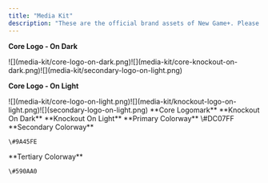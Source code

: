 ```yaml
---
title: "Media Kit"
description: "These are the official brand assets of New Game+. Please do not alter any of the assets below."
---
```


**Core Logo - On Dark**

<Frame as="div">
  ![](media-kit/core-logo-on-dark.png)![](media-kit/core-knockout-on-dark.png)![](media-kit/secondary-logo-on-light.png)
</Frame>



**Core Logo - On Light**

<Frame as="div">
  ![](media-kit/core-logo-on-light.png)![](media-kit/knockout-logo-on-light.png)![](secondary-logo-on-light.png)
</Frame>




<CardGroup cols="1">
  <Card img="/media-kit/Core-logomark.png">
    **Core Logomark**
  </Card>

  <Card img="/media-kit/knock-out-logomark-on-dark.png">
    **Knockout On Dark**
  </Card>

  <Card img="/knockout-logomark-on-light.png">
    **Knockout On Light**
  </Card>
</CardGroup>



<CardGroup cols="3">
  <Card img="/media-kit/Rectangle 1.png">
    **Primary Colorway**
    &#x9;	\#DC07FF
  </Card>

  <Card img="/media-kit/Rectangle 2.png">
    **Secondary Colorway**

    \#9A45FE
  </Card>

  <Card img="/media-kit/Rectangle 3.png">
    **Tertiary Colorway**

    \#590AA0
  </Card>
</CardGroup>